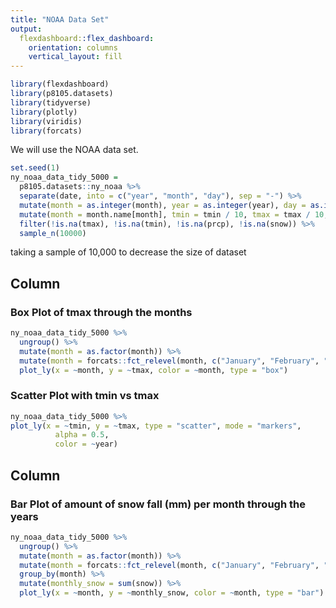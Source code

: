 ```yaml
---
title: "NOAA Data Set"
output: 
  flexdashboard::flex_dashboard:
    orientation: columns
    vertical_layout: fill
---
```


```r
library(flexdashboard)
library(p8105.datasets)
library(tidyverse)
library(plotly)
library(viridis)
library(forcats)
```

We will use the NOAA data set.

```r
set.seed(1)
ny_noaa_data_tidy_5000 =
  p8105.datasets::ny_noaa %>% 
  separate(date, into = c("year", "month", "day"), sep = "-") %>% 
  mutate(month = as.integer(month), year = as.integer(year), day = as.integer(day), tmin = as.integer(tmin), tmax = as.integer(tmax)) %>% 
  mutate(month = month.name[month], tmin = tmin / 10, tmax = tmax / 10, prcp = prcp / 10) %>% 
  filter(!is.na(tmax), !is.na(tmin), !is.na(prcp), !is.na(snow)) %>% 
  sample_n(10000)
```

taking a sample of 10,000 to decrease the size of dataset

Column {data-width=650}
-----------------------------------------------------------------------

### Box Plot of tmax through the months

```r
ny_noaa_data_tidy_5000 %>% 
  ungroup() %>% 
  mutate(month = as.factor(month)) %>% 
  mutate(month = forcats::fct_relevel(month, c("January", "February", "March", "April", "May", "June", "July", "August", "September", "October", "November", "December"))) %>% 
  plot_ly(x = ~month, y = ~tmax, color = ~month, type = "box")
```

### Scatter Plot with tmin vs tmax

```r
ny_noaa_data_tidy_5000 %>% 
plot_ly(x = ~tmin, y = ~tmax, type = "scatter", mode = "markers",
          alpha = 0.5, 
          color = ~year)
```

Column {data-width=350}
-----------------------------------------------------------------------

### Bar Plot of amount of snow fall (mm) per month through the years

```r
ny_noaa_data_tidy_5000 %>% 
  ungroup() %>% 
  mutate(month = as.factor(month)) %>% 
  mutate(month = forcats::fct_relevel(month, c("January", "February", "March", "April", "May", "June", "July", "August", "September", "October", "November", "December"))) %>% 
  group_by(month) %>% 
  mutate(monthly_snow = sum(snow)) %>% 
  plot_ly(x = ~month, y = ~monthly_snow, color = ~month, type = "bar")
```